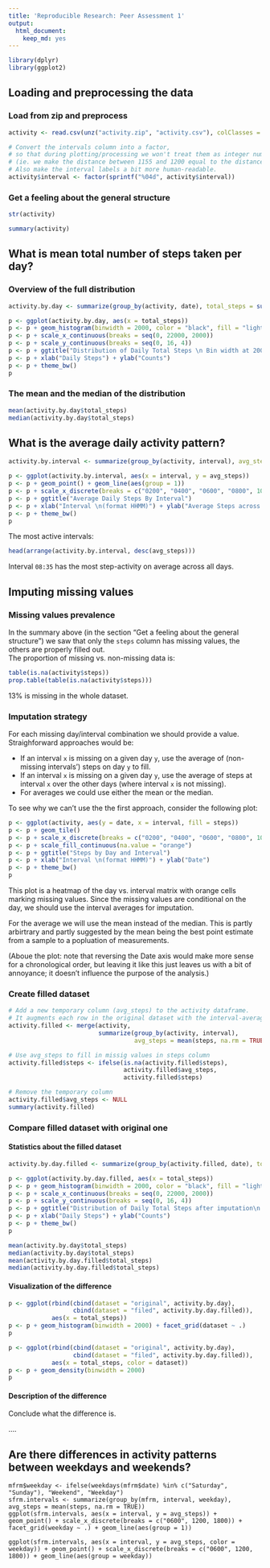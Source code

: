 ```yaml
---
title: 'Reproducible Research: Peer Assessment 1'
output:
  html_document:
    keep_md: yes
---
```


```r
library(dplyr)
library(ggplot2)
```

## Loading and preprocessing the data

### Load from zip and preprocess

```r
activity <- read.csv(unz("activity.zip", "activity.csv"), colClasses = list(date = "Date"))

# Convert the intervals column into a factor, 
# so that during plotting/processing we won't treat them as integer numbers.
# (ie. we make the distance between 1155 and 1200 equal to the distance between 1145 and 1150)
# Also make the interval labels a bit more human-readable.
activity$interval <- factor(sprintf("%04d", activity$interval))
```

### Get a feeling about the general structure

```r
str(activity)
```

```r
summary(activity)
```

## What is mean total number of steps taken per day?

### Overview of the full distribution

```r
activity.by.day <- summarize(group_by(activity, date), total_steps = sum(steps, na.rm = TRUE))

p <- ggplot(activity.by.day, aes(x = total_steps))
p <- p + geom_histogram(binwidth = 2000, color = "black", fill = "lightblue")
p <- p + scale_x_continuous(breaks = seq(0, 22000, 2000))
p <- p + scale_y_continuous(breaks = seq(0, 16, 4))
p <- p + ggtitle("Distribution of Daily Total Steps \n Bin width at 2000 steps")
p <- p + xlab("Daily Steps") + ylab("Counts")
p <- p + theme_bw()
p
```

### The mean and the median of the distribution

```r
mean(activity.by.day$total_steps)
median(activity.by.day$total_steps)
```

## What is the average daily activity pattern?

```r
activity.by.interval <- summarize(group_by(activity, interval), avg_steps = mean(steps, na.rm = TRUE))

p <- ggplot(activity.by.interval, aes(x = interval, y = avg_steps))
p <- p + geom_point() + geom_line(aes(group = 1))
p <- p + scale_x_discrete(breaks = c("0200", "0400", "0600", "0800", 1000, 1200, 1400, 1600, 1800, 2000, 2200))
p <- p + ggtitle("Average Daily Steps By Interval")
p <- p + xlab("Interval \n(format HHMM)") + ylab("Average Steps across All Days \n (NA's removed)")
p <- p + theme_bw()
p
```

The most active intervals:

```r
head(arrange(activity.by.interval, desc(avg_steps)))
```

Interval `08:35` has the most step-activity on average across all days.

## Imputing missing values

### Missing values prevalence

In the summary above (in the section "Get a feeling about the general structure") we saw that only the `steps` column has missing values, the others are properly filled out.  
The proportion of missing vs. non-missing data is:

```r
table(is.na(activity$steps))
prop.table(table(is.na(activity$steps)))
```

13% is missing in the whole dataset.

### Imputation strategy

For each missing day/interval combination we should provide a value. Straighforward approaches would be:

* If an interval `x` is missing on a given day `y`, use the average of (non-missing intervals') steps on day `y` to fill.
* If an interval `x` is missing on a given day `y`, use the average of steps at interval `x` over the other days (where interval `x` is not missing).
* For averages we could use either the mean or the median.

To see why we can't use the the first approach, consider the following plot:

```r
p <- ggplot(activity, aes(y = date, x = interval, fill = steps))
p <- p + geom_tile() 
p <- p + scale_x_discrete(breaks = c("0200", "0400", "0600", "0800", 1000, 1200, 1400, 1600, 1800, 2000, 2200))
p <- p + scale_fill_continuous(na.value = "orange")
p <- p + ggtitle("Steps by Day and Interval")
p <- p + xlab("Interval \n(format HHMM)") + ylab("Date")
p <- p + theme_bw()
p
```

This plot is a heatmap of the day vs. interval matrix with orange cells marking missing values. Since the missing values are conditional on the day, we should use the interval averages for imputation.

For the average we will use the mean instead of the median. This is partly arbirtrary and partly suggested by the mean being the best point estimate from a sample to a popluation of measurements.

(Aboue the plot: note that reversing the Date axis would make more sense for a chronological order, but leaving it like this just leaves us with a bit of annoyance; it doesn't influence the purpose of the analysis.)

### Create filled dataset

```r
# Add a new temporary column (avg_steps) to the activity dataframe.
# It augments each row in the original dataset with the interval-average for the row's interval.
activity.filled <- merge(activity, 
                         summarize(group_by(activity, interval),
                                   avg_steps = mean(steps, na.rm = TRUE)))

# Use avg_steps to fill in missig values in steps column
activity.filled$steps <- ifelse(is.na(activity.filled$steps),
                                activity.filled$avg_steps,
                                activity.filled$steps)

# Remove the temporary column
activity.filled$avg_steps <- NULL
summary(activity.filled)
```

### Compare filled dataset with original one

#### Statistics about the filled dataset

```r
activity.by.day.filled <- summarize(group_by(activity.filled, date), total_steps = sum(steps, na.rm = TRUE))

p <- ggplot(activity.by.day.filled, aes(x = total_steps))
p <- p + geom_histogram(binwidth = 2000, color = "black", fill = "lightblue")
p <- p + scale_x_continuous(breaks = seq(0, 22000, 2000))
p <- p + scale_y_continuous(breaks = seq(0, 16, 4))
p <- p + ggtitle("Distribution of Daily Total Steps after imputation\n Bin width at 2000 steps")
p <- p + xlab("Daily Steps") + ylab("Counts")
p <- p + theme_bw()
p
```

```r
mean(activity.by.day$total_steps)
median(activity.by.day$total_steps)
mean(activity.by.day.filled$total_steps)
median(activity.by.day.filled$total_steps)
```

#### Visualization of the difference

```r
p <- ggplot(rbind(cbind(dataset = "original", activity.by.day),
                  cbind(dataset = "filed", activity.by.day.filled)),
            aes(x = total_steps))
p <- p + geom_histogram(binwidth = 2000) + facet_grid(dataset ~ .)
p
```

```r
p <- ggplot(rbind(cbind(dataset = "original", activity.by.day),
                  cbind(dataset = "filed", activity.by.day.filled)),
            aes(x = total_steps, color = dataset))
p <- p + geom_density(binwidth = 2000)
p
```

#### Description of the difference

Conclude what the difference is.

....

## Are there differences in activity patterns between weekdays and weekends?

```
mfrm$weekday <- ifelse(weekdays(mfrm$date) %in% c("Saturday", "Sunday"), "Weekend", "Weekday")
sfrm.intervals <- summarize(group_by(mfrm, interval, weekday), avg_steps = mean(steps, na.rm = TRUE))
ggplot(sfrm.intervals, aes(x = interval, y = avg_steps)) + geom_point() + scale_x_discrete(breaks = c("0600", 1200, 1800)) + facet_grid(weekday ~ .) + geom_line(aes(group = 1))
```

```
ggplot(sfrm.intervals, aes(x = interval, y = avg_steps, color = weekday)) + geom_point() + scale_x_discrete(breaks = c("0600", 1200, 1800)) + geom_line(aes(group = weekday))
```
